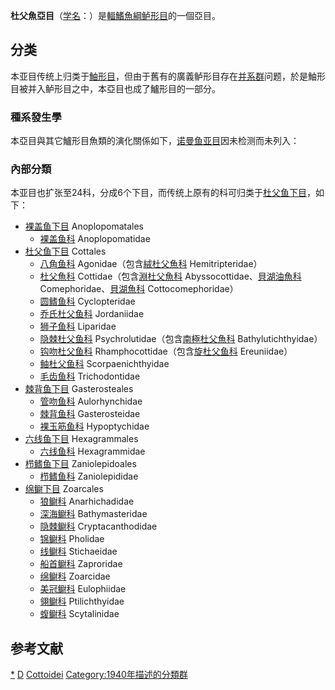 {{Automatic taxobox
| image=Psychrolutes phrictus.jpg
| image caption=[[变色隐棘杜父鱼|变色隐棘杜父鱼]] ''Psychrolutes phrictus''
| taxon = Cottoidei
| authority = [[列夫·贝尔格|L. S. Berg]], 1940
| subdivision_ranks = 下目
| subdivision =
*[[裸盖鱼下目|裸盖鱼下目]] Anoplopomatales
*[[杜父鱼下目|杜父鱼下目]] Cottales
*[[棘背鱼下目|棘背鱼下目]] Gasterosteales
*[[六线鱼下目|六线鱼下目]] Hexagrammales
*[[栉鳍鱼下目|栉鳍鱼下目]] Zaniolepidoales
*[[绵鳚下目|绵鳚下目]] Zoarcales
}}

'''杜父魚亞目'''（[[学名|学名]]：{{lang|la|Cottoidei}}）是[[輻鰭魚綱|輻鰭魚綱]][[鲈形目|鲈形目]]的一個亞目{{r|Deepfin}}。

==分类==
本亚目传统上归类于[[鮋形目|鮋形目]]，但由于舊有的廣義鲈形目存在[[并系群|并系群]]问题，於是鮋形目被并入鲈形目之中，本亞目也成了鱸形目的一部分{{r|Deepfin}}。

===種系發生學===
本亞目與其它鱸形目魚類的演化關係如下，[[诺曼鱼亚目|诺曼鱼亚目]]因未检测而未列入{{r|Deepfin}}：
{{鱸形目支序分類法}}

===內部分類===
本亚目也扩张至24科，分成6个下目，而传统上原有的科可归类于[[杜父鱼下目|杜父鱼下目]]，如下{{r|Deepfin}}：
*[[裸盖鱼下目|裸盖鱼下目]] Anoplopomatales
**[[裸盖鱼科|裸盖鱼科]] Anoplopomatidae
*[[杜父鱼下目|杜父鱼下目]] Cottales
**[[八角鱼科|八角鱼科]] Agonidae（包含[[絨杜父魚科|絨杜父魚科]] Hemitripteridae）
**[[杜父魚科|杜父魚科]] Cottidae（包含[[淵杜父魚科|淵杜父魚科]] Abyssocottidae、[[貝湖油魚科|貝湖油魚科]] Comephoridae、[[貝湖魚科|貝湖魚科]] Cottocomephoridae）
**[[圆鳍鱼科|圆鳍鱼科]] Cyclopteridae
**[[乔氏杜父鱼科|乔氏杜父鱼科]] Jordaniidae
**[[狮子鱼科|狮子鱼科]] Liparidae
**[[隐棘杜父鱼科|隐棘杜父鱼科]] Psychrolutidae（包含[[南極杜父魚科|南極杜父魚科]] Bathylutichthyidae）
**[[钩吻杜父鱼科|钩吻杜父鱼科]] Rhamphocottidae（包含[[旋杜父鱼科|旋杜父鱼科]] Ereuniidae）
**[[鲉杜父鱼科|鲉杜父鱼科]] Scorpaenichthyidae
**[[毛齿鱼科|毛齿鱼科]] Trichodontidae
*[[棘背鱼下目|棘背鱼下目]] Gasterosteales
**[[管吻鱼科|管吻鱼科]] Aulorhynchidae
**[[棘背鱼科|棘背鱼科]] Gasterosteidae
**[[裸玉筋鱼科|裸玉筋鱼科]] Hypoptychidae
*[[六线鱼下目|六线鱼下目]] Hexagrammales
**[[六线鱼科|六线鱼科]] Hexagrammidae
*[[栉鳍鱼下目|栉鳍鱼下目]] Zaniolepidoales
**[[栉鳍鱼科|栉鳍鱼科]] Zaniolepididae
*[[绵鳚下目|绵鳚下目]] Zoarcales
**[[狼鳚科|狼鳚科]] Anarhichadidae
**[[深海鳚科|深海鳚科]] Bathymasteridae
**[[隐棘鳚科|隐棘鳚科]] Cryptacanthodidae
**[[锦鳚科|锦鳚科]] Pholidae
**[[线鳚科|线鳚科]] Stichaeidae
**[[船首鳚科|船首鳚科]] Zaproridae
**[[绵鳚科|绵鳚科]] Zoarcidae
**[[美冠鳚科|美冠鳚科]] Eulophiidae
**[[翎鳚科|翎鳚科]] Ptilichthyidae
**[[蝮鳚科|蝮鳚科]] Scytalinidae

==参考文献==
{{reflist|refs=
<ref name=Deepfin>{{Betancur-R et al., 2017}}</ref>
}}

{{Taxonbar|from=Q906864}}

[[Category:杜父魚亞目|*]]
[[Category:鮋形目|D]]
[[Category:鲈形目|Cottoidei]]
[[Category:1940年描述的分類群|Category:1940年描述的分類群]]